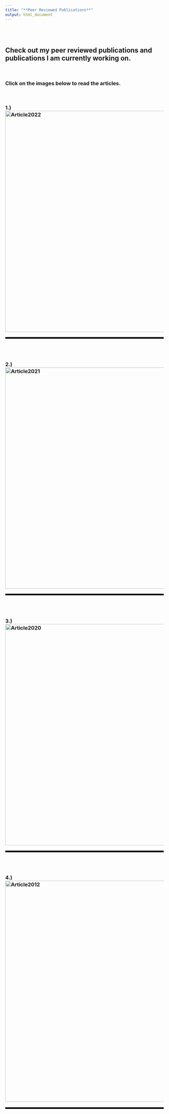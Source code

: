 ---
title: "**Peer Reviewed Publications**"
output: html_document
---
\
\

## Check out my peer reviewed publications and publications I am currently working on. 

\

### Click on the images below to read the articles.
\

### **1.)** [![Article2022](Images/Article2022.png){width="700"}](Images/Articles/Fournier2022.pdf)

<hr style="border:2px solid black">
\
\

### **2.)** [![Article2021](Images/Article2021.png){width="700"}](Images/Articles/Fournier2021.pdf)

<hr style="border:2px solid black">
\
\

### **3.)** [![Article2020](Images/Article2020.png){width="700"}](Images/Articles/Richardson2020.pdf)

<hr style="border:2px solid black">
\
\

### **4.)** [![Article2012](Images/Article2012.png){width="700"}](Images/Articles/Jantzen2012.pdf)

<hr style="border:2px solid black">
\
\









